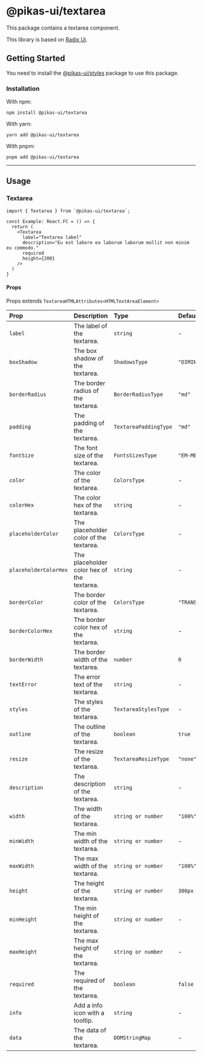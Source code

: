 

<NextSeo title="Textarea" />

# @pikas-ui/textarea

This package contains a textarea component.

This library is based on [Radix Ui](https://www.radix-ui.com/).

## Getting Started

You need to install the <a href={stylesLink}>@pikas-ui/styles</a> package to use this package.

### Installation

With npm:

```
npm install @pikas-ui/textarea
```

With yarn:

```
yarn add @pikas-ui/textarea
```

With pnpm:

```
pnpm add @pikas-ui/textarea
```

---

## Usage

### Textarea

<TextareaExample />

```tsx
import { Textarea } from `@pikas-ui/textarea`;

const Example: React.FC = () => {
  return (
    <Textarea
      label="Textarea label"
      description="Eu est labore ea laborum laborum mollit non minim eu commodo."
      required
      height={200}
    />
  )
}
```

#### Props

Props extends `TextareaHTMLAttributes<HTMLTextAreaElement>`

| Prop                  | Description                                | Type                  | Default          |
| :-------------------- | :----------------------------------------- | :-------------------- | :--------------- |
| `label`               | The label of the textarea.                 | `string`              | -                |
| `boxShadow`           | The box shadow of the textarea.            | `ShadowsType`         | `"DIMINUTION_1"` |
| `borderRadius`        | The border radius of the textarea.         | `BorderRadiusType`    | `"md"`           |
| `padding`             | The padding of the textarea.               | `TextareaPaddingType` | `"md"`           |
| `fontSize`            | The font size of the textarea.             | `FontsSizesType`      | `"EM-MEDIUM"`    |
| `color`               | The color of the textarea.                 | `ColorsType`          | -                |
| `colorHex`            | The color hex of the textarea.             | `string`              | -                |
| `placeholderColor`    | The placeholder color of the textarea.     | `ColorsType`          | -                |
| `placeholderColorHex` | The placeholder color hex of the textarea. | `string`              | -                |
| `borderColor`         | The border color of the textarea.          | `ColorsType`          | `"TRANSPARENT"`  |
| `borderColorHex`      | The border color hex of the textarea.      | `string`              | -                |
| `borderWidth`         | The border width of the textarea.          | `number`              | `0`              |
| `textError`           | The error text of the textarea.            | `string`              | -                |
| `styles`              | The styles of the textarea.                | `TextareaStylesType`  | -                |
| `outline`             | The outline of the textarea.               | `boolean`             | `true`           |
| `resize`              | The resize of the textarea.                | `TextareaResizeType`  | `"none"`         |
| `description`         | The description of the textarea.           | `string`              | -                |
| `width`               | The width of the textarea.                 | `string or number`    | `"100%"`         |
| `minWidth`            | The min width of the textarea.             | `string or number`    | -                |
| `maxWidth`            | The max width of the textarea.             | `string or number`    | `"100%"`         |
| `height`              | The height of the textarea.                | `string or number`    | `300px`          |
| `minHeight`           | The min height of the textarea.            | `string or number`    | -                |
| `maxHeight`           | The max height of the textarea.            | `string or number`    | -                |
| `required`            | The required of the textarea.              | `boolean`             | `false`          |
| `info`                | Add a info icon with a tooltip.            | `string`              | -                |
| `data`                | The data of the textarea.                  | `DOMStringMap`        | -                |
